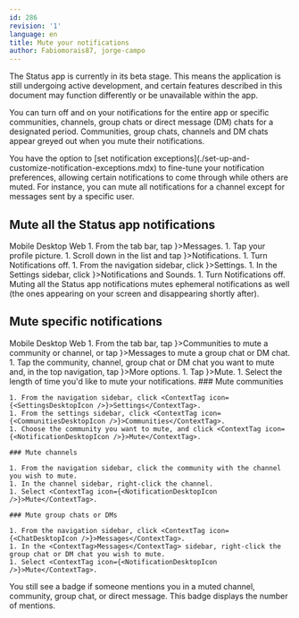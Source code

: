 ```yaml
---
id: 286
revision: '1'
language: en
title: Mute your notifications
author: Fabiomorais87, jorge-campo
---
```


<Admonition type="beta" status="Status app is currently in beta stage">
  The Status app is currently in its beta stage. This means the application is still undergoing active development, and certain features described in this document may function differently or be unavailable within the app.
</Admonition>

You can turn off and on your notifications for the entire app or specific communities, channels, group chats or direct message (DM) chats for a designated period. Communities, group chats, channels and DM chats appear greyed out when you mute their notifications.

<Admonition type="tip">
  You have the option to [set notification exceptions](./set-up-and-customize-notification-exceptions.mdx) to fine-tune your notification preferences, allowing certain notifications to come through while others are muted. For instance, you can mute all notifications for a channel except for messages sent by a specific user.
</Admonition>

## Mute all the Status app notifications

<Tabs defaultValue="Mobile">
  <TabsList size={32}>
    <TabsTrigger value="Mobile">
      Mobile
    </TabsTrigger>
    <TabsTrigger value="Desktop">
      Desktop
    </TabsTrigger>
    <TabsTrigger value="Web" disabled>
      Web
    </TabsTrigger>
  </TabsList>

  <TabsContent value="Mobile">
    1. From the tab bar, tap <ContextTag icon={<MessengerIcon />}>Messages</ContextTag>.
    1. Tap your profile picture.
    1. Scroll down in the list and tap <ContextTag icon={<NotificationsIcon />}>Notifications</ContextTag>.
    1. Turn <ContextTag>Notifications</ContextTag> off.
  </TabsContent>

  <TabsContent value="Desktop">
    1. From the navigation sidebar, click <ContextTag icon={<SettingsDesktopIcon />}>Settings</ContextTag>.
    1. In the <ContextTag>Settings</ContextTag> sidebar, click <ContextTag icon={<NotificationDesktopIcon />}>Notifications and Sounds</ContextTag>.
    1. Turn <ContextTag>Notifications</ContextTag> off.
  </TabsContent>
</Tabs>

<Admonition type="info">
  Muting all the Status app notifications mutes ephemeral notifications as well (the ones appearing on your screen and disappearing shortly after).
</Admonition>

## Mute specific notifications

<Tabs defaultValue="Mobile">
  <TabsList size={32}>
    <TabsTrigger value="Mobile">
      Mobile
    </TabsTrigger>
    <TabsTrigger value="Desktop">
      Desktop
    </TabsTrigger>
    <TabsTrigger value="Web" disabled>
      Web
    </TabsTrigger>
  </TabsList>

  <TabsContent value="Mobile">
    1. From the tab bar, tap <ContextTag icon={<CommunitiesIcon />}>Communities</ContextTag> to mute a community or channel, or tap <ContextTag icon={<MessengerIcon />}>Messages</ContextTag> to mute a group chat or DM chat.
    1. Tap the community, channel, group chat or DM chat you want to mute and, in the top navigation, tap <ContextTag icon={<OptionsIcon />}>More options</ContextTag>.
    1. Tap <ContextTag icon={<MutedIcon />}>Mute</ContextTag>.
    1. Select the length of time you'd like to mute your notifications.
  </TabsContent>

  <TabsContent value="Desktop">
    ### Mute communities

    1. From the navigation sidebar, click <ContextTag icon={<SettingsDesktopIcon />}>Settings</ContextTag>.
    1. From the settings sidebar, click <ContextTag icon={<CommunitiesDesktopIcon />}>Communities</ContextTag>.
    1. Choose the community you want to mute, and click <ContextTag icon={<NotificationDesktopIcon />}>Mute</ContextTag>.

    ### Mute channels

    1. From the navigation sidebar, click the community with the channel you wish to mute.
    1. In the channel sidebar, right-click the channel.
    1. Select <ContextTag icon={<NotificationDesktopIcon />}>Mute</ContextTag>.

    ### Mute group chats or DMs

    1. From the navigation sidebar, click <ContextTag icon={<ChatDesktopIcon />}>Messages</ContextTag>.
    1. In the <ContextTag>Messages</ContextTag> sidebar, right-click the group chat or DM chat you wish to mute.
    1. Select <ContextTag icon={<NotificationDesktopIcon />}>Mute</ContextTag>.
  </TabsContent>
</Tabs>

<Admonition type="info">
  You still see a badge if someone mentions you in a muted channel, community, group chat, or direct message. This badge displays the number of mentions.
</Admonition>
